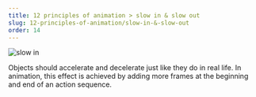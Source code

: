 ```yaml
---
title: 12 principles of animation > slow in & slow out
slug: 12-principles-of-animation/slow-in-&-slow-out
order: 14
---
```


<SlideTemplate title="slow in & slow out">

![slow in](/gif/slowInOut.gif)

Objects should accelerate and decelerate just like they do in real life. In
animation, this effect is achieved by adding more frames at the beginning and
end of an action sequence.

</SlideTemplate>
